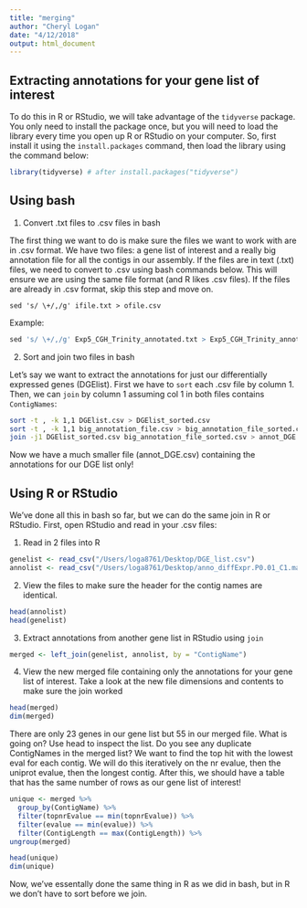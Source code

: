 ```yaml
---
title: "merging"
author: "Cheryl Logan"
date: "4/12/2018"
output: html_document
---
```


## Extracting annotations for your gene list of interest

To do this in R or RStudio, we will take advantage of the `tidyverse` package. You only need to install the package once, but you will need to load the library every time you open up R or RStudio on your computer. So, first install it using the `install.packages` command, then load the library using the command below:

```r
library(tidyverse) # after install.packages("tidyverse")
```


## Using bash

1. Convert .txt files to .csv files in bash

The first thing we want to do is make sure the files we want to work with are in .csv format. We have two files: a gene list of interest and a really big annotation file for all the contigs in our assembly. If the files are in text (.txt) files, we need to convert to .csv using bash commands below. This will ensure we are using the same file format (and R likes .csv files). If the files are already in .csv format, skip this step and move on.

`sed 's/ \+/,/g' ifile.txt > ofile.csv`

Example:
```r
sed 's/ \+/,/g' Exp5_CGH_Trinity_annotated.txt > Exp5_CGH_Trinity_annotated.csv
```
 
2. Sort and join two files in bash

Let's say we want to extract the annotations for just our differentially expressed genes (DGElist). First we have to `sort` each .csv file by column 1. Then, we can `join` by column 1 assuming col 1 in  both files contains `ContigNames`:

```bash
sort -t , -k 1,1 DGElist.csv > DGElist_sorted.csv
sort -t , -k 1,1 big_annotation_file.csv > big_annotation_file_sorted.csv
join -j1 DGElist_sorted.csv big_annotation_file_sorted.csv > annot_DGE.csv
```
 
Now we have a much smaller file (annot_DGE.csv) containing the annotations for our DGE list only!

## Using R or RStudio

We've done all this in bash so far, but we can do the same join in R or RStudio. First, open RStudio and read in your .csv files:

1. Read in 2 files into R
```r
genelist <- read_csv("/Users/loga8761/Desktop/DGE_list.csv")
annolist <- read_csv("/Users/loga8761/Desktop/anno_diffExpr.P0.01_C1.matrix.log2.centered.csv")
```

2. View the files to make sure the header for the contig names are identical. 

```r
head(annolist)
head(genelist)
```

3. Extract annotations from another gene list in RStudio using `join`
```r
merged <- left_join(genelist, annolist, by = "ContigName") 
```

4. View the new merged file containing only the annotations for your gene list of interest. Take a look at the new file dimensions and contents to make sure the join worked

```r
head(merged)
dim(merged)
```

There are only 23 genes in our gene list but 55 in our merged file. What is going on? Use head to inspect the list. Do you see any duplicate ContigNames in the merged list? We want to find the top hit with the lowest eval for each contig. We will do this iteratively on the nr evalue, then the uniprot evalue, then the longest contig. After this, we should have a table that has the same number of rows as our gene list of interest!

```r
unique <- merged %>%
  group_by(ContigName) %>%
  filter(topnrEvalue == min(topnrEvalue)) %>%
  filter(evalue == min(evalue)) %>%
  filter(ContigLength == max(ContigLength)) %>%
ungroup(merged)

head(unique)
dim(unique)
```


Now, we've essentally done the same thing in R as we did in bash, but in R we don't have to sort before we join. 